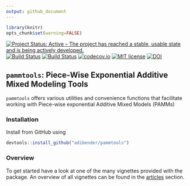 ```yaml
---
output: github_document
---
```


```r
library(knitr)
opts_chunk$set(warning=FALSE)
```

[![Project Status: Active – The project has reached a stable, usable state and is being actively developed.](http://www.repostatus.org/badges/latest/active.svg)](http://www.repostatus.org/#active)
[![Build Status](https://travis-ci.org/adibender/pammtools.svg?branch=master)](https://travis-ci.org/adibender/pammtools)
[![Build Status](https://ci.appveyor.com/api/projects/status/github/adibender/pammtools?branch=master&svg=true)](https://ci.appveyor.com/project/adibender/pammtools/branch/master)
[![codecov.io](https://codecov.io/github/adibender/pammtools/coverage.svg?branch=master)](https://codecov.io/github/adibender/pammtools/branch/master)
[![MIT license](http://img.shields.io/badge/license-MIT-brightgreen.svg)](http://opensource.org/licenses/MIT)
[![DOI](https://zenodo.org/badge/DOI/10.5281/zenodo.1048832.svg)](https://doi.org/10.5281/zenodo.1048832)

## `pammtools`: Piece-Wise Exponential Additive Mixed Modeling Tools

`pammtools` offers various utilities and convenience functions that
facilitate working with Piece-wise exponential Additive Mixed Models (PAMMs)

### Installation

Install from GitHub using

```r
devtools::install_github("adibender/pammtools")
```


### Overview
To get started have a look at one of the many vignettes provided with the
package. An overview of all vignettes can be found in the
[articles](https://adibender.github.io/pammtools/articles/) section.
